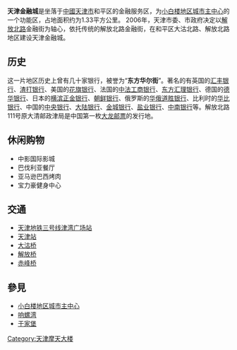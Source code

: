 {{TJ Future infrastructure}}
'''天津金融城'''是坐落于[[中國|中國]][[天津市|天津市]]和平区的金融服务区，为[[小白楼地区城市主中心|小白楼地区城市主中心]]的一个功能区，占地面积约为1.33平方公里。
2006年，天津市委、市政府决定以[[解放北路_(天津市)|解放北路]]金融街为轴心，依托传统的解放北路金融街，在和平区大沽北路、解放北路地区建设天津金融城。

==历史==
这一片地区历史上曾有几十家银行，被誉为“'''东方华尔街'''”。著名的有英国的[[汇丰银行|汇丰银行]]、[[渣打银行|渣打银行]]、美国的[[花旗银行|花旗银行]]、法国的[[中法工商银行|中法工商银行]]、[[东方汇理银行|东方汇理银行]]、德国的[[德华银行|德华银行]]、日本的[[横滨正金银行|横滨正金银行]]、[[朝鲜银行|朝鲜银行]]、俄罗斯的[[华俄道胜银行|华俄道胜银行]]、比利时的[[华比银行|华比银行]]、中国的[[中央银行|中央银行]]、[[大陆银行|大陆银行]]、[[金城银行|金城银行]]、[[盐业银行|盐业银行]]、[[中南银行|中南银行]]等。解放北路111号原大清邮政津局是中国第一枚[[大龙邮票|大龙邮票]]的发行地。

==休闲购物==
*中影国际影城
*巴伐利亚餐厅
*亚马逊巴西烤肉
*宝力豪健身中心
==交通==
*[[天津地铁三号线|天津地铁三号线]][[津湾广场站|津湾广场站]]
*[[天津站|天津站]]
*[[大沽桥|大沽桥]]
*[[解放桥|解放桥]]
*[[赤峰桥|赤峰桥]]

==參見==
*[[小白楼地区城市主中心|小白楼地区城市主中心]]
*[[响螺湾|响螺湾]]
*[[于家堡|于家堡]]

{{天津解放北路建筑群}}
{{天津摩天大楼}}
{{Authority control}}
[[Category:天津摩天大楼|Category:天津摩天大楼]]